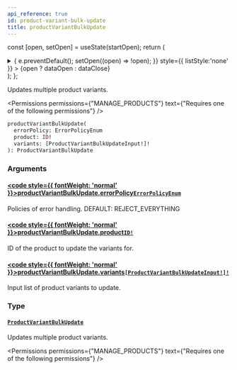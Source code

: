 ```yaml
---
api_reference: true
id: product-variant-bulk-update
title: productVariantBulkUpdate
---
```






const [open, setOpen] = useState(startOpen);
return (
<details {...(open ? { open: true } : {})} className="details" style={{ border:'none', boxShadow:'none', background:'var(--ifm-background-color)' }}>
<summary
onClick={(e) => {
e.preventDefault();
setOpen((open) => !open);
}}
style={{ listStyle:'none' }} >
{open ? dataOpen : dataClose}
</summary>
{open && children}
</details>
);
};

Updates multiple product variants.


<Permissions permissions={"MANAGE_PRODUCTS"} text={"Requires one of the following permissions"} />


```graphql
productVariantBulkUpdate(
  errorPolicy: ErrorPolicyEnum
  product: ID!
  variants: [ProductVariantBulkUpdateInput!]!
): ProductVariantBulkUpdate
```

### Arguments

#### [<code style={{ fontWeight: 'normal' }}>productVariantBulkUpdate.<b>errorPolicy</b></code>](#)<Bullet />[`ErrorPolicyEnum`](../../../api-reference/miscellaneous/enums/error-policy-enum.mdx) <Badge class="badge badge--secondary" text="enum"/> <Badge class="badge badge--secondary" text="miscellaneous"/>

Policies of error handling. DEFAULT: REJECT_EVERYTHING

#### [<code style={{ fontWeight: 'normal' }}>productVariantBulkUpdate.<b>product</b></code>](#)<Bullet />[`ID!`](../../../api-reference/miscellaneous/scalars/id.mdx) <Badge class="badge badge--secondary" text="non-null"/> <Badge class="badge badge--secondary" text="scalar"/> <Badge class="badge badge--secondary" text="miscellaneous"/>

ID of the product to update the variants for.

#### [<code style={{ fontWeight: 'normal' }}>productVariantBulkUpdate.<b>variants</b></code>](#)<Bullet />[`[ProductVariantBulkUpdateInput!]!`](../../../api-reference/products/inputs/product-variant-bulk-update-input.mdx) <Badge class="badge badge--secondary" text="non-null"/> <Badge class="badge badge--secondary" text="input"/> <Badge class="badge badge--secondary" text="products"/>

Input list of product variants to update.

### Type

#### [`ProductVariantBulkUpdate`](../../../api-reference/products/objects/product-variant-bulk-update.mdx) <Badge class="badge badge--secondary" text="object"/> <Badge class="badge badge--secondary" text="products"/>

Updates multiple product variants.


<Permissions permissions={"MANAGE_PRODUCTS"} text={"Requires one of the following permissions"} />


